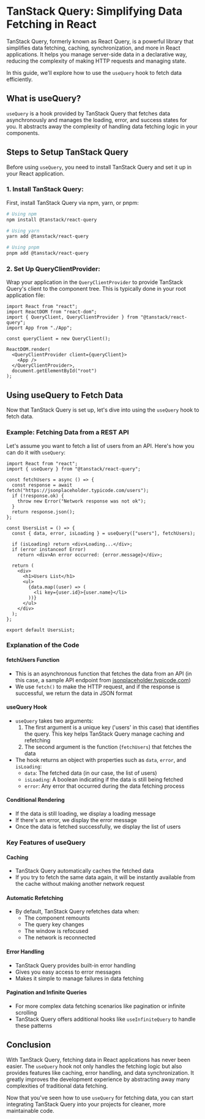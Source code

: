 # TanStack Query: Simplifying Data Fetching in React

TanStack Query, formerly known as React Query, is a powerful library that simplifies data fetching, caching, synchronization, and more in React applications. It helps you manage server-side data in a declarative way, reducing the complexity of making HTTP requests and managing state.

In this guide, we'll explore how to use the `useQuery` hook to fetch data efficiently.

## What is useQuery?

`useQuery` is a hook provided by TanStack Query that fetches data asynchronously and manages the loading, error, and success states for you. It abstracts away the complexity of handling data fetching logic in your components.

## Steps to Setup TanStack Query

Before using `useQuery`, you need to install TanStack Query and set it up in your React application.

### 1. Install TanStack Query:

First, install TanStack Query via npm, yarn, or pnpm:

```bash
# Using npm
npm install @tanstack/react-query

# Using yarn
yarn add @tanstack/react-query

# Using pnpm
pnpm add @tanstack/react-query
```

### 2. Set Up QueryClientProvider:

Wrap your application in the `QueryClientProvider` to provide TanStack Query's client to the component tree. This is typically done in your root application file:

```tsx
import React from "react";
import ReactDOM from "react-dom";
import { QueryClient, QueryClientProvider } from "@tanstack/react-query";
import App from "./App";

const queryClient = new QueryClient();

ReactDOM.render(
  <QueryClientProvider client={queryClient}>
    <App />
  </QueryClientProvider>,
  document.getElementById("root")
);
```

## Using useQuery to Fetch Data

Now that TanStack Query is set up, let's dive into using the `useQuery` hook to fetch data.

### Example: Fetching Data from a REST API

Let's assume you want to fetch a list of users from an API. Here's how you can do it with `useQuery`:

```tsx
import React from "react";
import { useQuery } from "@tanstack/react-query";

const fetchUsers = async () => {
  const response = await fetch("https://jsonplaceholder.typicode.com/users");
  if (!response.ok) {
    throw new Error("Network response was not ok");
  }
  return response.json();
};

const UsersList = () => {
  const { data, error, isLoading } = useQuery(["users"], fetchUsers);

  if (isLoading) return <div>Loading...</div>;
  if (error instanceof Error)
    return <div>An error occurred: {error.message}</div>;

  return (
    <div>
      <h1>Users List</h1>
      <ul>
        {data.map((user) => (
          <li key={user.id}>{user.name}</li>
        ))}
      </ul>
    </div>
  );
};

export default UsersList;
```

### Explanation of the Code

#### fetchUsers Function

- This is an asynchronous function that fetches the data from an API (in this case, a sample API endpoint from [jsonplaceholder.typicode.com](https://jsonplaceholder.typicode.com))
- We use `fetch()` to make the HTTP request, and if the response is successful, we return the data in JSON format

#### useQuery Hook

- `useQuery` takes two arguments:
  1. The first argument is a unique key ('users' in this case) that identifies the query. This key helps TanStack Query manage caching and refetching
  2. The second argument is the function (`fetchUsers`) that fetches the data
- The hook returns an object with properties such as `data`, `error`, and `isLoading`:
  - `data`: The fetched data (in our case, the list of users)
  - `isLoading`: A boolean indicating if the data is still being fetched
  - `error`: Any error that occurred during the data fetching process

#### Conditional Rendering

- If the data is still loading, we display a loading message
- If there's an error, we display the error message
- Once the data is fetched successfully, we display the list of users

### Key Features of useQuery

#### Caching

- TanStack Query automatically caches the fetched data
- If you try to fetch the same data again, it will be instantly available from the cache without making another network request

#### Automatic Refetching

- By default, TanStack Query refetches data when:
  - The component remounts
  - The query key changes
  - The window is refocused
  - The network is reconnected

#### Error Handling

- TanStack Query provides built-in error handling
- Gives you easy access to error messages
- Makes it simple to manage failures in data fetching

#### Pagination and Infinite Queries

- For more complex data fetching scenarios like pagination or infinite scrolling
- TanStack Query offers additional hooks like `useInfiniteQuery` to handle these patterns

## Conclusion

With TanStack Query, fetching data in React applications has never been easier. The `useQuery` hook not only handles the fetching logic but also provides features like caching, error handling, and data synchronization. It greatly improves the development experience by abstracting away many complexities of traditional data fetching.

Now that you've seen how to use `useQuery` for fetching data, you can start integrating TanStack Query into your projects for cleaner, more maintainable code.
